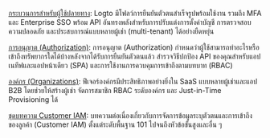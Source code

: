 [กระบวนการสำหรับผู้ใช้ปลายทาง](https://docs.logto.io/end-user-flows): Logto มีโฟลว์การยืนยันตัวตนสำเร็จรูปพร้อมใช้งาน รวมถึง MFA และ Enterprise SSO พร้อม API อันทรงพลังสำหรับการปรับแต่งการตั้งค่าบัญชี การตรวจสอบความปลอดภัย และประสบการณ์แบบหลายผู้เช่า (multi-tenant) ได้อย่างยืดหยุ่น

[การอนุญาต (Authorization)](https://docs.logto.io/authorization): การอนุญาต (Authorization) กำหนดว่าผู้ใช้สามารถทำอะไรหรือเข้าถึงทรัพยากรใดได้บ้างหลังจากได้รับการยืนยันตัวตนแล้ว สำรวจวิธีปกป้อง API ของคุณสำหรับแอปเนทีฟและแอปหน้าเดียว (SPA) และการใช้งานการควบคุมการเข้าถึงตามบทบาท (RBAC)

[องค์กร (Organizations)](https://docs.logto.io/organizations): ฟีเจอร์องค์กรมีประสิทธิภาพอย่างยิ่งใน SaaS แบบหลายผู้เช่าและแอป B2B โดยช่วยให้สร้างผู้เช่า จัดการสมาชิก RBAC ระดับองค์กร และ Just-in-Time Provisioning ได้

[ชุดบทความ Customer IAM](https://blog.logto.io/ciam-101-intro-authn-sso): บทความต่อเนื่องเกี่ยวกับการจัดการข้อมูลระบุตัวตนและการเข้าถึงของลูกค้า (Customer IAM) ตั้งแต่ระดับพื้นฐาน 101 ไปจนถึงหัวข้อขั้นสูงและอื่น ๆ
